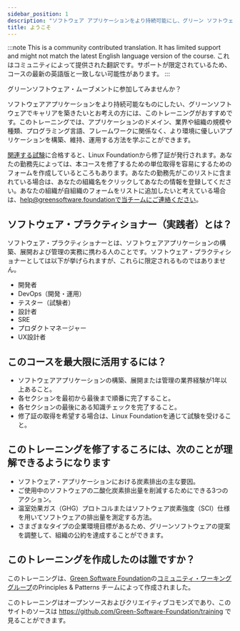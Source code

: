 ```yaml
---
sidebar_position: 1
description: "ソフトウェア アプリケーションをより持続可能にし、グリーン ソフトウェアでキャリアを構築したい場合は、このトレーニングが最適です。"
title: ようこそ
---
```


:::note
This is a community contributed translation. It has limited support and might not match the latest English language version of the course.
これはコミュニティによって提供された翻訳です。サポートが限定されているため、コースの最新の英語版と一致しない可能性があります。
:::

グリーンソフトウェア・ムーブメントに参加してみませんか？

ソフトウェアアプリケーションをより持続可能なものにしたい、グリーンソフトウェアでキャリアを築きたいとお考えの方には、このトレーニングがおすすめです。このトレーニングでは、アプリケーションのドメイン、業界や組織の規模や種類、プログラミング言語、フレームワークに関係なく、より環境に優しいアプリケーションを構築、維持、運用する方法を学ぶことができます。

[関連する試験](https://grnsft.org/practitioner/lf-exam)に合格すると、Linux Foundationから修了証が発行されます。あなたの勤務先によっては、本コースを修了するための単位取得を容易にするためのフォームを作成しているところもあります。あなたの勤務先がこのリストに含まれている場合は、あなたの組織名をクリックしてあなたの情報を登録してください。あなたの組織が自組織のフォームをリストに追加したいと考えている場合は、help@greensoftware.foundationで当チームにご連絡ください。

## ソフトウェア・プラクティショナー（実践者）とは？

ソフトウェア・プラクティショナーとは、ソフトウェアアプリケーションの構築、展開および管理の実務に携わる人のことです。ソフトウェア・プラクティショナーとしては以下が挙げられますが、これらに限定されるものではありません。

- 開発者
- DevOps（開発・運用）
- テスター（試験者）
- 設計者
- SRE
- プロダクトマネージャー
- UX設計者

## このコースを最大限に活用するには？

- ソフトウェアアプリケーションの構築、展開または管理の業界経験が1年以上あること。
- 各セクションを最初から最後まで順番に完了すること。
- 各セクションの最後にある知識チェックを完了すること。
- 修了証の取得を希望する場合は、Linux Foundationを通じて試験を受けること。

## このトレーニングを修了するころには、次のことが理解できるようになります

- ソフトウェア・アプリケーションにおける炭素排出の主な要因。
- ご使用中のソフトウェアの二酸化炭素排出量を削減するためにできる3つのアクション。
- 温室効果ガス（GHG）プロトコルまたはソフトウェア炭素強度（SCI）仕様を用いてソフトウェアの排出量を測定する方法。
- さまざまなタイプの企業環境目標があるため、グリーンソフトウェアの提案を調整して、組織の公約を達成することができます。

## このトレーニングを作成したのは誰ですか？

このトレーニングは、[Green Software Foundation](https://greensoftware.foundation)の[コミュニティ・ワーキンググループ](https://community.greensoftware.foundation)のPrinciples & Patterns チームによって作成されました。

このトレーニングはオープンソースおよびクリエイティブコモンズであり、このサイトのソースは https://github.com/Green-Software-Foundation/training で見ることができます。

